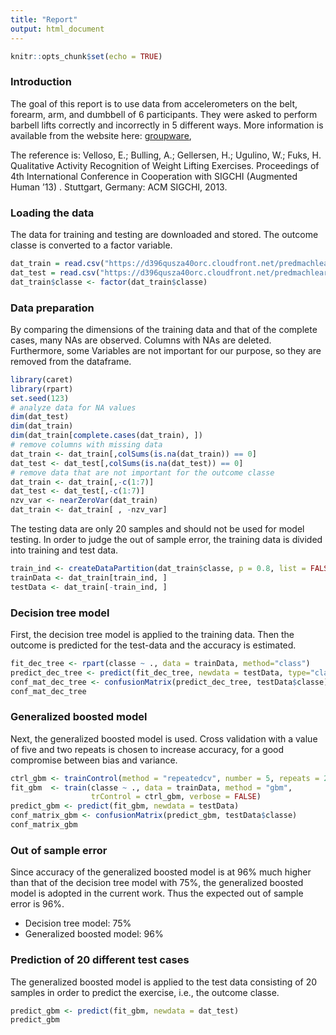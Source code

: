 ```yaml
---
title: "Report"
output: html_document
---
```


```r
knitr::opts_chunk$set(echo = TRUE)
```

### Introduction

The goal of this report is to use data from accelerometers on the belt, forearm, arm, and dumbbell of 6 participants. They were asked to perform barbell lifts correctly and incorrectly in 5 different ways. More information is available from the website here:
[groupware](http://groupware.les.inf.puc-rio.br/har), 

The reference is: Velloso, E.; Bulling, A.; Gellersen, H.; Ugulino, W.; Fuks, H. Qualitative Activity Recognition of Weight Lifting Exercises. Proceedings of 4th International Conference in Cooperation with SIGCHI (Augmented Human '13) . Stuttgart, Germany: ACM SIGCHI, 2013.

### Loading the data

The data for training and testing are downloaded and stored. The outcome classe is converted to a factor variable.

```r
dat_train = read.csv("https://d396qusza40orc.cloudfront.net/predmachlearn/pml-training.csv")
dat_test = read.csv("https://d396qusza40orc.cloudfront.net/predmachlearn/pml-testing.csv")
dat_train$classe <- factor(dat_train$classe)
```

### Data preparation 

By comparing the dimensions of the training data and that of the complete cases, many NAs are observed. Columns with NAs are deleted. Furthermore, some Variables are not important for our purpose, so they are removed from the dataframe. 

```r
library(caret)
library(rpart)
set.seed(123) 
# analyze data for NA values
dim(dat_test)
dim(dat_train)
dim(dat_train[complete.cases(dat_train), ])
# remove columns with missing data
dat_train <- dat_train[,colSums(is.na(dat_train)) == 0]
dat_test <- dat_test[,colSums(is.na(dat_test)) == 0]
# remove data that are not important for the outcome classe
dat_train <- dat_train[,-c(1:7)] 
dat_test <- dat_test[,-c(1:7)] 
nzv_var <- nearZeroVar(dat_train)
dat_train <- dat_train[ , -nzv_var]
```

The testing data are only 20 samples and should not be used for model testing. In order to judge the out of sample error, the training data is divided into training and test data. 

```r
train_ind <- createDataPartition(dat_train$classe, p = 0.8, list = FALSE)
trainData <- dat_train[train_ind, ] 
testData <- dat_train[-train_ind, ] 
```

### Decision tree model

First, the decision tree model is applied to the training data. Then the outcome is predicted for the test-data and the accuracy is estimated.

```r
fit_dec_tree <- rpart(classe ~ ., data = trainData, method="class")
predict_dec_tree <- predict(fit_dec_tree, newdata = testData, type="class")
conf_mat_dec_tree <- confusionMatrix(predict_dec_tree, testData$classe)
conf_mat_dec_tree
```

### Generalized boosted model

Next, the generalized boosted model is used.
Cross validation with a value of five and two repeats is chosen to increase accuracy, for a good compromise between bias and variance. 

```r
ctrl_gbm <- trainControl(method = "repeatedcv", number = 5, repeats = 2)
fit_gbm  <- train(classe ~ ., data = trainData, method = "gbm",
                  trControl = ctrl_gbm, verbose = FALSE)
predict_gbm <- predict(fit_gbm, newdata = testData)
conf_matrix_gbm <- confusionMatrix(predict_gbm, testData$classe)
conf_matrix_gbm
```

### Out of sample error

Since accuracy of the generalized boosted model is at 96% much higher than that of the decision tree model with 75%, the generalized boosted model is adopted in the current work. Thus the expected out of sample error is 96%.

* Decision tree model: 75%
* Generalized boosted model: 96%


### Prediction of 20 different test cases

The generalized boosted model is applied to the test data consisting of 20 samples in order to predict the exercise, i.e., the outcome classe.
```r
predict_gbm <- predict(fit_gbm, newdata = dat_test)
predict_gbm
```